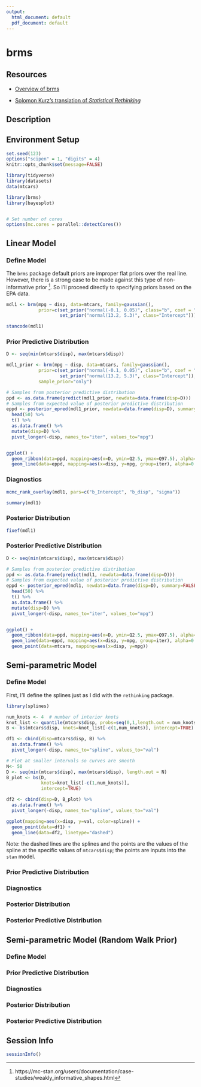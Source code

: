 ```yaml
---
output:
  html_document: default
  pdf_document: default
---
```

# brms {#brms}

## Resources

- [Overview of brms](https://cran.r-project.org/web/packages/brms/vignettes/brms_overview.pdf)

- [Solomon Kurz's translation of _Statistical Rethinking_](https://bookdown.org/content/4857/)

## Description


## Environment Setup

```r

set.seed(123)
options("scipen" = 1, "digits" = 4)
knitr::opts_chunk$set(message=FALSE)

library(tidyverse)
library(datasets)
data(mtcars)

library(brms)
library(bayesplot)


# Set number of cores
options(mc.cores = parallel::detectCores())
```

## Linear Model

### Define Model

The `brms` package default priors are improper flat priors over the real line. However, there is a strong case to be made against this type of non-informative prior ^[https://mc-stan.org/users/documentation/case-studies/weakly_informative_shapes.html]. So I'll proceed directly to specifying priors based on the EPA data.

\begin{align*}
  mpg &\sim Normal(\mu, \sigma^2) \\
  \mu &= a + b*disp \\
  a &\sim Normal(13.2, 5.3^2) \\
  b &\sim Normal(-0.1, 0.05^2) \\
  \sigma &\sim Exponential(1)
\end{align*}

```r

mdl1 <- brm(mpg ~ disp, data=mtcars, family=gaussian(), 
            prior=c(set_prior("normal(-0.1, 0.05)", class="b", coef = "disp"),
                    set_prior("normal(13.2, 5.3)", class="Intercept")))

```

```r
stancode(mdl1)
```


### Prior Predictive Distribution

```r
D <- seq(min(mtcars$disp), max(mtcars$disp))

mdl1_prior <- brm(mpg ~ disp, data=mtcars, family=gaussian(), 
            prior=c(set_prior("normal(-0.1, 0.05)", class="b", coef = "disp"),
                    set_prior("normal(13.2, 5.3)", class="Intercept")),
            sample_prior="only")

# Samples from posterior predictive distribution
ppd <- as.data.frame(predict(mdl1_prior, newdata=data.frame(disp=D)))
# Samples from expected value of posterior predictive distribution
eppd <- posterior_epred(mdl1_prior, newdata=data.frame(disp=D), summary=FALSE) %>%
  head(50) %>%
  t() %>%
  as.data.frame() %>%
  mutate(disp=D) %>%
  pivot_longer(-disp, names_to="iter", values_to="mpg")


ggplot() +
  geom_ribbon(data=ppd, mapping=aes(x=D, ymin=Q2.5, ymax=Q97.5), alpha=0.5, fill="lightblue") +
  geom_line(data=eppd, mapping=aes(x=disp, y=mpg, group=iter), alpha=0.2) 
```


### Diagnostics

```r
mcmc_rank_overlay(mdl1, pars=c("b_Intercept", "b_disp", "sigma"))
```

```r
summary(mdl1)
```

### Posterior Distribution

```r
fixef(mdl1)
```

### Posterior Predictive Distribution

```r

D <- seq(min(mtcars$disp), max(mtcars$disp))

# Samples from posterior predictive distribution
ppd <- as.data.frame(predict(mdl1, newdata=data.frame(disp=D)))
# Samples from expected value of posterior predictive distribution
eppd <- posterior_epred(mdl1, newdata=data.frame(disp=D), summary=FALSE) %>%
  head(50) %>%
  t() %>%
  as.data.frame() %>%
  mutate(disp=D) %>%
  pivot_longer(-disp, names_to="iter", values_to="mpg")


ggplot() +
  geom_ribbon(data=ppd, mapping=aes(x=D, ymin=Q2.5, ymax=Q97.5), alpha=0.5, fill="lightblue") +
  geom_line(data=eppd, mapping=aes(x=disp, y=mpg, group=iter), alpha=0.2) +
  geom_point(data=mtcars, mapping=aes(x=disp, y=mpg))
```

## Semi-parametric Model

### Define Model

First, I'll define the splines just as I did with the `rethinking` package.  

```r
library(splines)

num_knots <- 4  # number of interior knots
knot_list <- quantile(mtcars$disp, probs=seq(0,1,length.out = num_knots))
B <- bs(mtcars$disp, knots=knot_list[-c(1,num_knots)], intercept=TRUE)

df1 <- cbind(disp=mtcars$disp, B) %>%
  as.data.frame() %>%
  pivot_longer(-disp, names_to="spline", values_to="val")

# Plot at smaller intervals so curves are smooth
N<- 50
D <- seq(min(mtcars$disp), max(mtcars$disp), length.out = N)
B_plot <- bs(D, 
             knots=knot_list[-c(1,num_knots)], 
             intercept=TRUE)

df2 <- cbind(disp=D, B_plot) %>%
  as.data.frame() %>%
  pivot_longer(-disp, names_to="spline", values_to="val")

ggplot(mapping=aes(x=disp, y=val, color=spline)) +
  geom_point(data=df1) +
  geom_line(data=df2, linetype="dashed")
```

Note: the dashed lines are the splines and the points are the values of the spline at the specific values of `mtcars$disp`; the points are inputs into the `stan` model.



### Prior Predictive Distribution



### Diagnostics



### Posterior Distribution



### Posterior Predictive Distribution



## Semi-parametric Model (Random Walk Prior)

### Define Model

### Prior Predictive Distribution

### Diagnostics

### Posterior Distribution

### Posterior Predictive Distribution


## Session Info

```r
sessionInfo()
```

